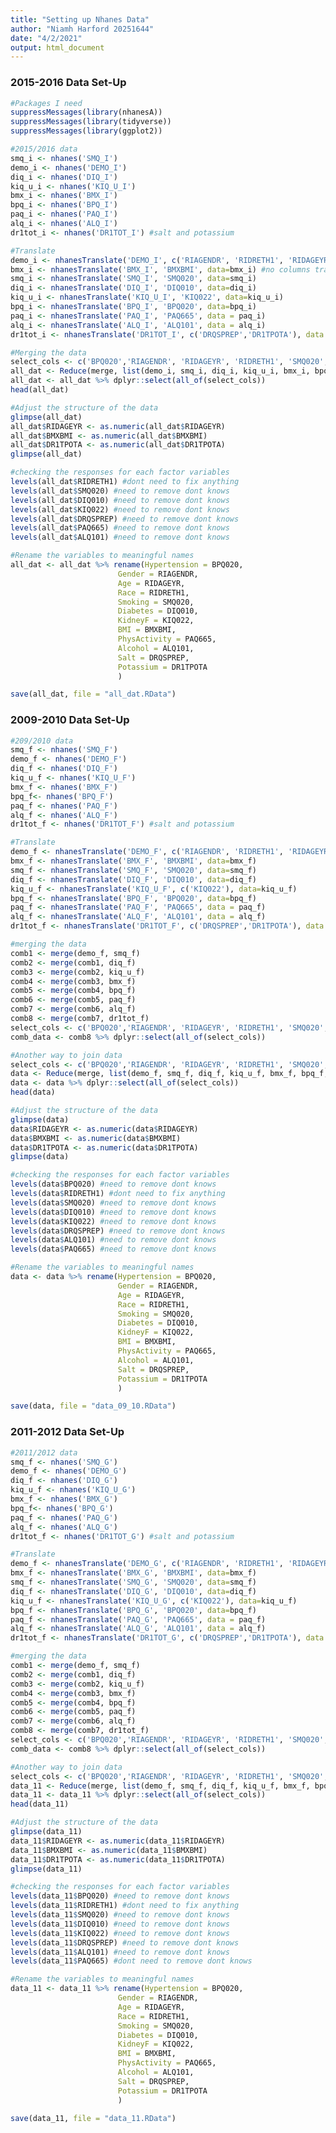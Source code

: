 ```yaml
---
title: "Setting up Nhanes Data"
author: "Niamh Harford 20251644"
date: "4/2/2021"
output: html_document
---
```


### 2015-2016 Data Set-Up

```r
#Packages I need
suppressMessages(library(nhanesA))
suppressMessages(library(tidyverse))
suppressMessages(library(ggplot2))
```

```r
#2015/2016 data
smq_i <- nhanes('SMQ_I') 
demo_i <- nhanes('DEMO_I')
diq_i <- nhanes('DIQ_I') 
kiq_u_i <- nhanes('KIQ_U_I')
bmx_i <- nhanes('BMX_I')
bpq_i <- nhanes('BPQ_I')
paq_i <- nhanes('PAQ_I')
alq_i <- nhanes('ALQ_I')
dr1tot_i <- nhanes('DR1TOT_I') #salt and potassium
```

```r
#Translate
demo_i <- nhanesTranslate('DEMO_I', c('RIAGENDR', 'RIDRETH1', 'RIDAGEYR'), data=demo_i)
bmx_i <- nhanesTranslate('BMX_I', 'BMXBMI', data=bmx_i) #no columns translated
smq_i <- nhanesTranslate('SMQ_I', 'SMQ020', data=smq_i)
diq_i <- nhanesTranslate('DIQ_I', 'DIQ010', data=diq_i)
kiq_u_i <- nhanesTranslate('KIQ_U_I', 'KIQ022', data=kiq_u_i)
bpq_i <- nhanesTranslate('BPQ_I', 'BPQ020', data=bpq_i)
paq_i <- nhanesTranslate('PAQ_I', 'PAQ665', data = paq_i)
alq_i <- nhanesTranslate('ALQ_I', 'ALQ101', data = alq_i)
dr1tot_i <- nhanesTranslate('DR1TOT_I', c('DRQSPREP','DR1TPOTA'), data = dr1tot_i)
```

```r
#Merging the data 
select_cols <- c('BPQ020','RIAGENDR', 'RIDAGEYR', 'RIDRETH1', 'SMQ020', 'DIQ010', 'KIQ022', 'BMXBMI', 'PAQ665','ALQ101', 'DRQSPREP', 'DR1TPOTA')
all_dat <- Reduce(merge, list(demo_i, smq_i, diq_i, kiq_u_i, bmx_i, bpq_i, paq_i, alq_i,dr1tot_i))
all_dat <- all_dat %>% dplyr::select(all_of(select_cols))
head(all_dat)
```

```r
#Adjust the structure of the data
glimpse(all_dat)
all_dat$RIDAGEYR <- as.numeric(all_dat$RIDAGEYR)
all_dat$BMXBMI <- as.numeric(all_dat$BMXBMI)
all_dat$DR1TPOTA <- as.numeric(all_dat$DR1TPOTA)
glimpse(all_dat)
```

```r
#checking the responses for each factor variables
levels(all_dat$RIDRETH1) #dont need to fix anything
levels(all_dat$SMQ020) #need to remove dont knows
levels(all_dat$DIQ010) #need to remove dont knows
levels(all_dat$KIQ022) #need to remove dont knows
levels(all_dat$DRQSPREP) #need to remove dont knows
levels(all_dat$PAQ665) #need to remove dont knows
levels(all_dat$ALQ101) #need to remove dont knows
```


```r
#Rename the variables to meaningful names
all_dat <- all_dat %>% rename(Hypertension = BPQ020,
                        Gender = RIAGENDR,
                        Age = RIDAGEYR,
                        Race = RIDRETH1,
                        Smoking = SMQ020,
                        Diabetes = DIQ010,
                        KidneyF = KIQ022,
                        BMI = BMXBMI,
                        PhysActivity = PAQ665,
                        Alcohol = ALQ101,
                        Salt = DRQSPREP,
                        Potassium = DR1TPOTA
                        )
```


```r
save(all_dat, file = "all_dat.RData")
```


### 2009-2010 Data Set-Up


```r
#209/2010 data
smq_f <- nhanes('SMQ_F') 
demo_f <- nhanes('DEMO_F')
diq_f <- nhanes('DIQ_F') 
kiq_u_f <- nhanes('KIQ_U_F')
bmx_f <- nhanes('BMX_F') 
bpq_f<- nhanes('BPQ_F')
paq_f <- nhanes('PAQ_F')
alq_f <- nhanes('ALQ_F')
dr1tot_f <- nhanes('DR1TOT_F') #salt and potassium
```

```r
#Translate
demo_f <- nhanesTranslate('DEMO_F', c('RIAGENDR', 'RIDRETH1', 'RIDAGEYR'), data=demo_f)
bmx_f <- nhanesTranslate('BMX_F', 'BMXBMI', data=bmx_f)
smq_f <- nhanesTranslate('SMQ_F', 'SMQ020', data=smq_f)
diq_f <- nhanesTranslate('DIQ_F', 'DIQ010', data=diq_f)
kiq_u_f <- nhanesTranslate('KIQ_U_F', c('KIQ022'), data=kiq_u_f)
bpq_f <- nhanesTranslate('BPQ_F', 'BPQ020', data=bpq_f)
paq_f <- nhanesTranslate('PAQ_F', 'PAQ665', data = paq_f)
alq_f <- nhanesTranslate('ALQ_F', 'ALQ101', data = alq_f)
dr1tot_f <- nhanesTranslate('DR1TOT_F', c('DRQSPREP','DR1TPOTA'), data = dr1tot_f)
```

```r
#merging the data
comb1 <- merge(demo_f, smq_f)
comb2 <- merge(comb1, diq_f)
comb3 <- merge(comb2, kiq_u_f)
comb4 <- merge(comb3, bmx_f)
comb5 <- merge(comb4, bpq_f)
comb6 <- merge(comb5, paq_f)
comb7 <- merge(comb6, alq_f)
comb8 <- merge(comb7, dr1tot_f)
select_cols <- c('BPQ020','RIAGENDR', 'RIDAGEYR', 'RIDRETH1', 'SMQ020', 'DIQ010', 'DIQ050', 'KIQ022', 'BMXBMI', 'PAQ665', 'ALQ101', 'DBD100', 'DR1TPOTA')
comb_data <- comb8 %>% dplyr::select(all_of(select_cols))
```

```r
#Another way to join data
select_cols <- c('BPQ020','RIAGENDR', 'RIDAGEYR', 'RIDRETH1', 'SMQ020', 'DIQ010', 'KIQ022', 'BMXBMI', 'PAQ665','ALQ101', 'DRQSPREP', 'DR1TPOTA')
data <- Reduce(merge, list(demo_f, smq_f, diq_f, kiq_u_f, bmx_f, bpq_f, paq_f, alq_f,dr1tot_f))
data <- data %>% dplyr::select(all_of(select_cols))
head(data)
```

```r
#Adjust the structure of the data
glimpse(data)
data$RIDAGEYR <- as.numeric(data$RIDAGEYR)
data$BMXBMI <- as.numeric(data$BMXBMI)
data$DR1TPOTA <- as.numeric(data$DR1TPOTA)
glimpse(data)
```


```r
#checking the responses for each factor variables
levels(data$BPQ020) #need to remove dont knows
levels(data$RIDRETH1) #dont need to fix anything
levels(data$SMQ020) #need to remove dont knows
levels(data$DIQ010) #need to remove dont knows
levels(data$KIQ022) #need to remove dont knows
levels(data$DRQSPREP) #need to remove dont knows
levels(data$ALQ101) #need to remove dont knows
levels(data$PAQ665) #need to remove dont knows
```

```r
#Rename the variables to meaningful names
data <- data %>% rename(Hypertension = BPQ020,
                        Gender = RIAGENDR,
                        Age = RIDAGEYR,
                        Race = RIDRETH1,
                        Smoking = SMQ020,
                        Diabetes = DIQ010,
                        KidneyF = KIQ022,
                        BMI = BMXBMI,
                        PhysActivity = PAQ665,
                        Alcohol = ALQ101,
                        Salt = DRQSPREP,
                        Potassium = DR1TPOTA
                        )
```



```r
save(data, file = "data_09_10.RData")
```






### 2011-2012 Data Set-Up


```r
#2011/2012 data
smq_f <- nhanes('SMQ_G') 
demo_f <- nhanes('DEMO_G')
diq_f <- nhanes('DIQ_G') 
kiq_u_f <- nhanes('KIQ_U_G')
bmx_f <- nhanes('BMX_G') 
bpq_f<- nhanes('BPQ_G')
paq_f <- nhanes('PAQ_G')
alq_f <- nhanes('ALQ_G')
dr1tot_f <- nhanes('DR1TOT_G') #salt and potassium
```

```r
#Translate
demo_f <- nhanesTranslate('DEMO_G', c('RIAGENDR', 'RIDRETH1', 'RIDAGEYR'), data=demo_f)
bmx_f <- nhanesTranslate('BMX_G', 'BMXBMI', data=bmx_f)
smq_f <- nhanesTranslate('SMQ_G', 'SMQ020', data=smq_f)
diq_f <- nhanesTranslate('DIQ_G', 'DIQ010', data=diq_f)
kiq_u_f <- nhanesTranslate('KIQ_U_G', c('KIQ022'), data=kiq_u_f)
bpq_f <- nhanesTranslate('BPQ_G', 'BPQ020', data=bpq_f)
paq_f <- nhanesTranslate('PAQ_G', 'PAQ665', data = paq_f)
alq_f <- nhanesTranslate('ALQ_G', 'ALQ101', data = alq_f)
dr1tot_f <- nhanesTranslate('DR1TOT_G', c('DRQSPREP','DR1TPOTA'), data = dr1tot_f)
```

```r
#merging the data
comb1 <- merge(demo_f, smq_f)
comb2 <- merge(comb1, diq_f)
comb3 <- merge(comb2, kiq_u_f)
comb4 <- merge(comb3, bmx_f)
comb5 <- merge(comb4, bpq_f)
comb6 <- merge(comb5, paq_f)
comb7 <- merge(comb6, alq_f)
comb8 <- merge(comb7, dr1tot_f)
select_cols <- c('BPQ020','RIAGENDR', 'RIDAGEYR', 'RIDRETH1', 'SMQ020', 'DIQ010', 'KIQ022', 'BMXBMI', 'PAQ665', 'ALQ101', 'DBD100', 'DR1TPOTA')
comb_data <- comb8 %>% dplyr::select(all_of(select_cols))
```

```r
#Another way to join data
select_cols <- c('BPQ020','RIAGENDR', 'RIDAGEYR', 'RIDRETH1', 'SMQ020', 'DIQ010', 'KIQ022', 'BMXBMI', 'PAQ665','ALQ101', 'DRQSPREP', 'DR1TPOTA')
data_11 <- Reduce(merge, list(demo_f, smq_f, diq_f, kiq_u_f, bmx_f, bpq_f, paq_f, alq_f,dr1tot_f))
data_11 <- data_11 %>% dplyr::select(all_of(select_cols))
head(data_11)
```

```r
#Adjust the structure of the data
glimpse(data_11)
data_11$RIDAGEYR <- as.numeric(data_11$RIDAGEYR)
data_11$BMXBMI <- as.numeric(data_11$BMXBMI)
data_11$DR1TPOTA <- as.numeric(data_11$DR1TPOTA)
glimpse(data_11)
```


```r
#checking the responses for each factor variables
levels(data_11$BPQ020) #need to remove dont knows
levels(data_11$RIDRETH1) #dont need to fix anything
levels(data_11$SMQ020) #need to remove dont knows 
levels(data_11$DIQ010) #need to remove dont knows 
levels(data_11$KIQ022) #need to remove dont knows
levels(data_11$DRQSPREP) #need to remove dont knows
levels(data_11$ALQ101) #need to remove dont knows
levels(data_11$PAQ665) #dont need to remove dont knows
```

```r
#Rename the variables to meaningful names
data_11 <- data_11 %>% rename(Hypertension = BPQ020,
                        Gender = RIAGENDR,
                        Age = RIDAGEYR,
                        Race = RIDRETH1,
                        Smoking = SMQ020,
                        Diabetes = DIQ010,
                        KidneyF = KIQ022,
                        BMI = BMXBMI,
                        PhysActivity = PAQ665,
                        Alcohol = ALQ101,
                        Salt = DRQSPREP,
                        Potassium = DR1TPOTA
                        )
```



```r
save(data_11, file = "data_11.RData")
```









